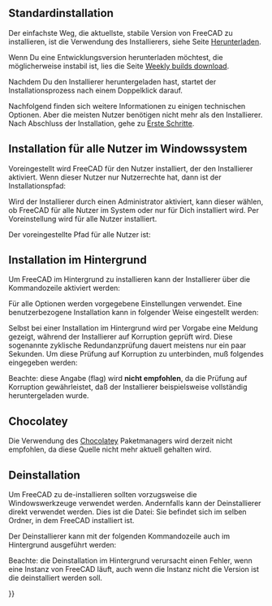<languages/>

{{docnav/de
|[[Feature_list/de|Funktionalitäten]]
|[[Install_on_Linux/de| Installieren auf Linux]]
}}

{{TOCright}}

<span id="Standard_Installation"></span>
== Standardinstallation ==

Der einfachste Weg, die aktuellste, stabile Version von FreeCAD zu installieren, ist die Verwendung des Installierers, siehe Seite [[Download/de|Herunterladen]].

Wenn Du eine Entwicklungsversion herunterladen möchtest, die möglicherweise instabil ist, lies die Seite [https://github.com/FreeCAD/FreeCAD-Bundle/releases/tag/weekly-builds Weekly builds download].

Nachdem Du den Installierer heruntergeladen hast, startet der Installationsprozess nach einem Doppelklick darauf.

Nachfolgend finden sich weitere Informationen zu einigen technischen Optionen. Aber die meisten Nutzer benötigen nicht mehr als den Installierer. Nach Abschluss der Installation, gehe zu [[Getting started/de|Erste Schritte]].

<span id="Installation_for_all_users_of_the_Windows_system"></span>
== Installation für alle Nutzer im Windowssystem ==

Voreingestellt wird FreeCAD für den Nutzer installiert, der den Installierer aktiviert. Wenn dieser Nutzer nur Nutzerrechte hat, dann ist der Installationspfad: {{FileName|C:\Users\<username>\AppData\Local\Programs\FreeCAD X.YY}}

Wird der Installierer durch einen Administrator aktiviert, kann dieser wählen, ob FreeCAD für alle Nutzer im System oder nur für Dich installiert wird. Per Voreinstellung wird für alle Nutzer installiert.

Der voreingestellte Pfad für alle Nutzer ist: {{FileName|C:\Program Files\FreeCAD X.YY}}

<span id="Silent_Installation"></span>
== Installation im Hintergrund ==

Um FreeCAD im Hintergrund zu installieren kann der Installierer über die Kommandozeile aktiviert werden:

{{Code|lang=text|code=
FreeCAD-~.exe /S
}}
Für alle Optionen werden vorgegebene Einstellungen verwendet. Eine benutzerbezogene Installation kann in folgender Weise eingestellt werden:

{{Code|lang=text|code=
FreeCAD-~.exe /S /D=A path to FreeCAD with spaces
}}

Selbst bei einer Installation im Hintergrund wird per Vorgabe eine Meldung gezeigt, während der Installierer auf Korruption geprüft wird. Diese sogenannte zyklische Redundanzprüfung dauert meistens nur ein paar Sekunden. Um diese Prüfung auf Korruption zu unterbinden, muß folgendes eingegeben werden:

{{Code|lang=text|code=
FreeCAD-~.exe /S /NCRC
}}

Beachte: diese {{Incode|/NCRC}} Angabe (flag) wird '''nicht empfohlen''', da die Prüfung auf Korruption gewährleistet, daß der Installierer beispielsweise vollständig heruntergeladen wurde.

== Chocolatey ==

Die Verwendung des [https://chocolatey.org/install Chocolatey] Paketmanagers wird derzeit nicht empfohlen, da diese Quelle nicht mehr aktuell gehalten wird.

<span id="Uninstallation"></span>
== Deinstallation ==

Um FreeCAD zu de-installieren sollten vorzugsweise die Windowswerkzeuge verwendet werden. Andernfalls kann der Deinstallierer direkt verwendet werden. Dies ist die Datei: {{FileName|Uninstall-FreeCAD.exe}}
Sie befindet sich im selben Ordner, in dem FreeCAD installiert ist.

Der Deinstallierer kann mit der folgenden Kommandozeile auch im Hintergrund ausgeführt werden:

{{Code|lang=text|code=
Uninstall-FreeCAD.exe /S}}

Beachte: die Deinstallation im Hintergrund verursacht einen Fehler, wenn eine Instanz von FreeCAD läuft, auch wenn die Instanz nicht die Version ist die deinstalliert werden soll.


{{docnav/de
|[[Feature_list/de|Funktionalitäten]]
|[[Install_on_Linux/de|Installieren auf Linux]]
}}

{{Userdocnavi{{#translation:}}}}